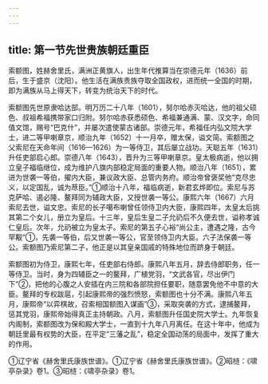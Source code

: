 ```yaml
---
---
---
```

title: 第一节先世贵族朝廷重臣
---



索额图，姓赫舍里氏，满洲正黄旗人，出生年代推算当在崇德元年（1636）前后，生于盛京（沈阳）。他生活在满族贵族夺取全国政权，进而统一全国的时期，即为满族从马上得天下，转变为统治天下的时代。

索额图先世原隶哈达部。明万历二十八年（1601），努尔哈赤灭哈达，他的祖父硕色、叔祖希福携带家口归附。努尔哈赤获悉硕色、希福兼通满、蒙、汉文字，命同值文馆，赐号“巴克什”，并屡次遣使蒙古诸部。崇德元年，希福任内弘文院大学士，进二等甲喇章京，顺治九年（1652）十一月卒，赠太保，谥文简。索额图之父索尼在天命年间（1616—1626）为一等侍卫，其后屡立战功。天聪五年（1631）升任吏部启心郎。崇德八年（1643），晋升为三等甲喇章京。皇太极病逝，他以拥立皇子福临继位，成为维护八旗内部稳定局面的重要人物。顺治八年（1651），累进为世袭一等伯，擢内大臣，兼议政大臣、总管内务府。顺治帝曾褒奖他“克尽忠义，以定国乱，诚为荩臣。”①顺治十八年，福临病逝，新君玄烨即位。索尼与苏克萨哈、遏必隆、鳌拜同为辅政大臣，又授世袭一等公。康熙六年（1667）六月索尼去世，谥文忠。索尼的长子噶布喇曾任领侍卫内大臣，康熙四年，太皇太后挑其第二个女儿，册立为皇后。十三年，皇后生皇二子允礽后不久便去世，谥称孝诚仁皇后。次年，允礽被立为皇太子。索尼的第五子心裕“尚公主，遭遇之隆，古今罕觏”①，先袭一等伯，后又世袭一等公，官至领侍卫内大臣。六子法保袭一等公。索额图乃索尼第二子，他正是以其皇亲国戚的特殊地位而跻身于朝廷。

索额图初为侍卫，康熙七年，任吏部右侍郎。康熙八年五月，辞去侍郎职务，任一等侍卫。当时，身为四辅臣之一的鳌拜，广植党羽，“文武各官，尽出伊门下”②，把他的心腹之人安插在内三院和各部院担任要职，随意罢免他不中意的大臣。鳌拜的专权跋扈，引起康熙帝的强烈愤怒，索额图也十分不满。康熙八年五月，康熙帝“以弈棋故，召索相国额图入谋画”③，采取突袭的方式，逮捕鳌拜，惩其党羽，康熙帝始得真正主持朝政。八月，索额图升任国史院大学士。九年恢复内阁制，索额图改为保和殿大学士，一直到十九年八月离任。在这十年中，他成为朝廷里最有权势的大臣，在平定“三藩之乱”，稳定全国动荡的局面中，发挥了重大的作用。

①辽宁省《赫舍里氏康族世谱》。①辽宁省《赫舍里氏康族世谱》。②昭梿：《啸亭杂录》卷1。③昭梿：《啸亭杂录》卷1。